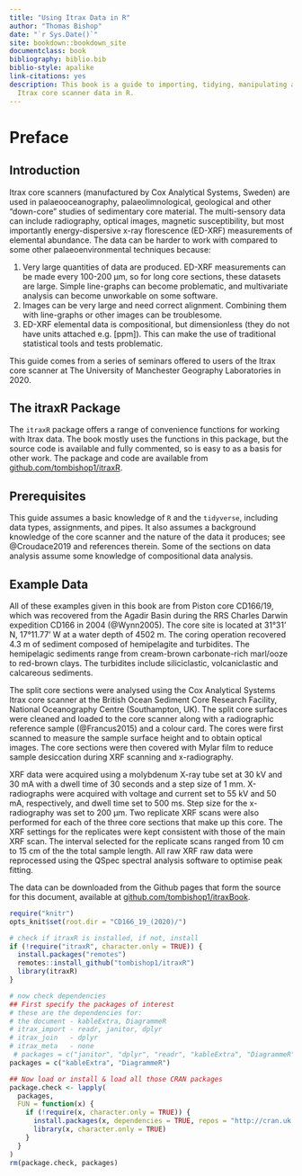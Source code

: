```yaml
--- 
title: "Using Itrax Data in R"
author: "Thomas Bishop"
date: "`r Sys.Date()`"
site: bookdown::bookdown_site
documentclass: book
bibliography: biblio.bib
biblio-style: apalike
link-citations: yes
description: This book is a guide to importing, tidying, manipulating and analysing
  Itrax core scanner data in R.
---
```


# Preface {-}

## Introduction
Itrax core scanners (manufactured by Cox Analytical Systems, Sweden) are used in palaeooceanography, palaeolimnological, geological and other "down-core" studies of sedimentary core material. The multi-sensory data can include radiography, optical images, magnetic susceptibility, but most importantly energy-dispersive x-ray florescence (ED-XRF) measurements of elemental abundance. The data can be harder to work with compared to some other palaeoenvironmental techniques because:

1. Very large quantities of data are produced. ED-XRF measurements can be made every 100-200 μm, so for long core sections, these datasets are large. Simple line-graphs can become problematic, and multivariate analysis can become unworkable on some software.
2. Images can be very large and need correct alignment. Combining them with line-graphs or other images can be troublesome. 
3. ED-XRF elemental data is compositional, but dimensionless (they do not have units attached e.g. [ppm]). This can make the use of traditional statistical tools and tests problematic. 

This guide comes from a series of seminars offered to users of the Itrax core scanner at The University of Manchester Geography Laboratories in 2020.

## The itraxR Package
The `itraxR` package offers a range of convenience functions for working with Itrax data. The book mostly uses the functions in this package, but the source code is available and fully commented, so is easy to as a basis for other work. The package and code are available from [github.com/tombishop1/itraxR](https://github.com/tombishop1/itraxR).  

## Prerequisites
This guide assumes a basic knowledge of `R` and the `tidyverse`, including data types, assignments, and pipes. It also assumes a background knowledge of the core scanner and the nature of the data it produces; see @Croudace2019 and references therein. Some of the sections on data analysis assume some knowledge of compositional data analysis. 

## Example Data
All of these examples given in this book are from Piston core CD166/19, which was recovered from the Agadir Basin during the RRS Charles Darwin expedition CD166 in 2004 (@Wynn2005). The core site is located at 31°31’ N, 17°11.77’ W at a water depth of 4502 m. The coring operation recovered 4.3 m of sediment composed of hemipelagite and turbidites. The hemipelagic sediments range from cream-brown carbonate-rich marl/ooze to red-brown clays. The turbidites include siliciclastic, volcaniclastic and calcareous sediments.

The split core sections were analysed using the Cox Analytical Systems Itrax core scanner at the British Ocean Sediment Core Research Facility, National Oceanography Centre (Southampton, UK). The split core surfaces were cleaned and loaded to the core scanner along with a radiographic reference sample (@Francus2015) and a colour card. The cores were first scanned to measure the sample surface height and to obtain optical images. The core sections were then covered with Mylar film to reduce sample desiccation during XRF scanning and x-radiography.

XRF data were acquired using a molybdenum X-ray tube set at 30 kV and 30 mA with a dwell time of 30 seconds and a step size of 1 mm. X-radiographs were acquired with voltage and current set to 55 kV and 50 mA, respectively, and dwell time set to 500 ms. Step size for the x-radiography was set to 200 µm. Two replicate XRF scans were also performed for each of the three core sections that make up this core. The XRF settings for the replicates were kept consistent with those of the main XRF scan. The interval selected for the replicate scans ranged from 10 cm to 15 cm of the the total sample length. All raw XRF raw data were reprocessed using the QSpec spectral analysis software to optimise peak fitting. 

The data can be downloaded from the Github pages that form the source for this document, available at [github.com/tombishop1/itraxBook](https://github.com/tombishop1/itraxBook). 

```r
require("knitr")
opts_knit$set(root.dir = "CD166_19_(2020)/")

# check if itraxR is installed, if not, install
if (!require("itraxR", character.only = TRUE)) {
  install.packages("remotes")
  remotes::install_github("tombishop1/itraxR")
  library(itraxR)
}

# now check dependencies
## First specify the packages of interest
# these are the dependencies for:
# the document - kableExtra, DiagrammeR
# itrax_import - readr, janitor, dplyr
# itrax_join   - dplyr
# itrax_meta   - none 
 # packages = c("janitor", "dplyr", "readr", "kableExtra", "DiagrammeR")
packages = c("kableExtra", "DiagrammeR")

## Now load or install & load all those CRAN packages
package.check <- lapply(
  packages,
  FUN = function(x) {
    if (!require(x, character.only = TRUE)) {
      install.packages(x, dependencies = TRUE, repos = "http://cran.uk.r-project.org")
      library(x, character.only = TRUE)
    }
  }
)
rm(package.check, packages)

```
